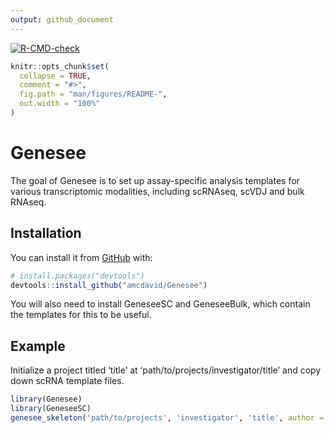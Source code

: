 ```yaml
---
output: github_document
---
```


<!-- README.md is generated from README.Rmd. Please edit that file -->

<!-- badges: start -->
  [![R-CMD-check](https://github.com/amcdavid/Genesee/workflows/R-CMD-check/badge.svg)](https://github.com/amcdavid/Genesee/actions)
  <!-- badges: end -->

```r
knitr::opts_chunk$set(
  collapse = TRUE,
  comment = "#>",
  fig.path = "man/figures/README-",
  out.width = "100%"
)
```

# Genesee

<!-- badges: start -->
<!-- badges: end -->

The goal of Genesee is to set up assay-specific analysis templates for various transcriptomic modalities, including scRNAseq, scVDJ and bulk RNAseq. 

## Installation

You can install it from [GitHub](https://github.com/) with:

``` r
# install.packages("devtools")
devtools::install_github("amcdavid/Genesee")
```

You will also need to install GeneseeSC and GeneseeBulk, which contain the templates for this to be useful.

## Example

Initialize a project titled 'title' at 'path/to/projects/investigator/title' and copy down scRNA template files.

```r
library(Genesee)
library(GeneseeSC)
genesee_skeleton('path/to/projects', 'investigator', 'title', author = 'Andrew', project_type = 'scRNA')
```

